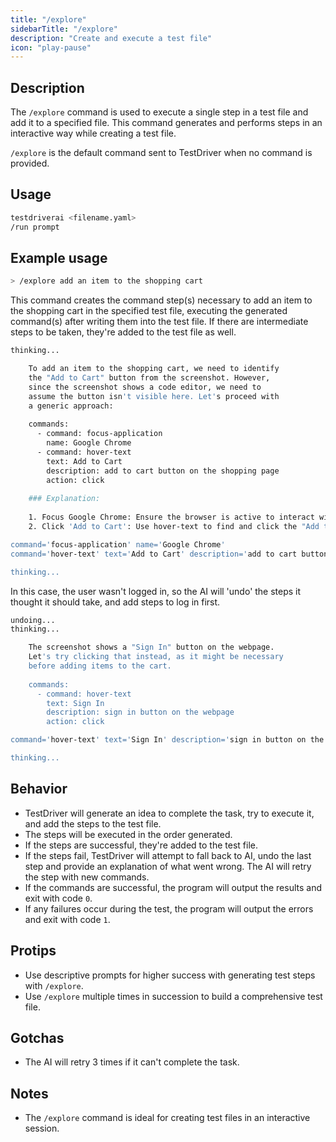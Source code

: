 ```yaml
---
title: "/explore"
sidebarTitle: "/explore"
description: "Create and execute a test file"
icon: "play-pause"
---
```


## Description

The `/explore` command is used to execute a single step in a test file and add it to a specified file. This command generates and performs steps in an interactive way while creating a test file.

<Tip>`/explore` is the default command sent to TestDriver when no command is provided.</Tip>

## Usage
```bash
testdriverai <filename.yaml>
/run prompt
```

## Example usage
```bash
> /explore add an item to the shopping cart
```
This command creates the command step(s) necessary to add an item to the shopping cart in the specified test file, executing the generated command(s) after writing them into the test file. If there are intermediate steps to be taken, they're added to the test file as well.

```bash
thinking...

    To add an item to the shopping cart, we need to identify
    the "Add to Cart" button from the screenshot. However,
    since the screenshot shows a code editor, we need to
    assume the button isn't visible here. Let's proceed with
    a generic approach:
    
    commands:
      - command: focus-application
        name: Google Chrome
      - command: hover-text
        text: Add to Cart
        description: add to cart button on the shopping page
        action: click
    
    ### Explanation:
    
    1. Focus Google Chrome: Ensure the browser is active to interact with the shopping page.
    2. Click 'Add to Cart': Use hover-text to find and click the "Add to Cart" button, assuming it's present on the shopping page.

command='focus-application' name='Google Chrome'
command='hover-text' text='Add to Cart' description='add to cart button on the shopping page' action='click'

thinking...
```

In this case, the user wasn't logged in, so the AI will 'undo' the steps it thought it should take, and add steps to log in first.

```bash
undoing...
thinking...

    The screenshot shows a "Sign In" button on the webpage.
    Let's try clicking that instead, as it might be necessary
    before adding items to the cart.
    
    commands:
      - command: hover-text
        text: Sign In
        description: sign in button on the webpage
        action: click

command='hover-text' text='Sign In' description='sign in button on the webpage' action='click'

thinking...
```


## Behavior
- TestDriver will generate an idea to complete the task, try to execute it, and add the steps to the test file.
- The steps will be executed in the order generated.
- If the steps are successful, they're added to the test file.
- If the steps fail, TestDriver will attempt to fall back to AI, undo the last step and provide an explanation of what went wrong. The AI will retry the step with new commands.
- If the commands are successful, the program will output the results and exit with code `0`.
- If any failures occur during the test, the program will output the errors and exit with code `1`.

## Protips
- Use descriptive prompts for higher success with generating test steps with `/explore`.
- Use `/explore` multiple times in succession to build a comprehensive test file.

## Gotchas
- The AI will retry 3 times if it can't complete the task.

## Notes
- The `/explore` command is ideal for creating test files in an interactive session.
